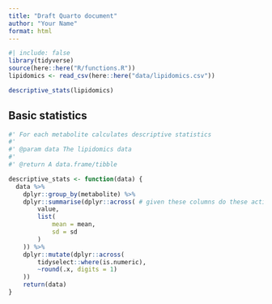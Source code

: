 ```yaml
---
title: "Draft Quarto document"
author: "Your Name"
format: html
---
```


```r
#| include: false
library(tidyverse)
source(here::here("R/functions.R"))
lipidomics <- read_csv(here::here("data/lipidomics.csv"))

descriptive_stats(lipidomics)
```

## Basic statistics

```r
#' For each metabolite calculates descriptive statistics 
#'
#' @param data The lipidomics data 
#'
#' @return A data.frame/tibble

descriptive_stats <- function(data) {
  data %>%
    dplyr::group_by(metabolite) %>%
    dplyr::summarise(dplyr::across( # given these columns do these actions
        value, 
        list(
            mean = mean, 
            sd = sd
        )
    )) %>% 
    dplyr::mutate(dplyr::across(
        tidyselect::where(is.numeric), 
        ~round(.x, digits = 1)
    ))
    return(data)
}
```
